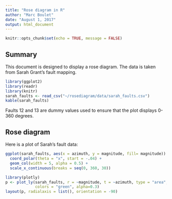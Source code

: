 ```yaml
---
title: "Rose diagram in R"
author: "Marc Boulet"
date: "August 1, 2017"
output: html_document
---
```


```r
knitr::opts_chunk$set(echo = TRUE, message = FALSE)
```

## Summary

This document is designed to display a rose diagram. The data is taken from Sarah Grant's fault mapping.

```r
library(ggplot2)
library(readr)
library(knitr)
sarah_faults <- read_csv("~/rosediagram/data/sarah_faults.csv")
kable(sarah_faults)

```
  
Faults 12 and 13 are dummy values used to ensure that the plot displays 0-360 degrees.

## Rose diagram

Here is a plot of Sarah's fault data:

```r
ggplot(sarah_faults, aes(x = azimuth, y = magnitude, fill= magnitude)) +
  coord_polar(theta = "x", start = -.04) +
  geom_col(width = 5, alpha = 0.5) +
  scale_x_continuous(breaks = seq(0, 360, 30))

```

```r
library(plotly)
p <- plot_ly(sarah_faults, r = ~magnitude, t = ~azimuth, type = "area", 
             colors = "green", alpha=0.3)
layout(p, radialaxis = list(), orientation = -90)
```

